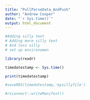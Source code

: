 ```yaml
---
title: "PullParseData_AndPush"
author: "Andrew Cooper"
date: "`r Sys.time()`"
output: html_document
---
```



```r

#Adding silly text
# Adding more silly text
# And less silly
# set up environamen

library(readr)

timedatestamp <- Sys.time()

print(timedatestamp)

#saveRDS(timedatestamp,'mysillyfile')

#rsconnect::writeManifest()


```
